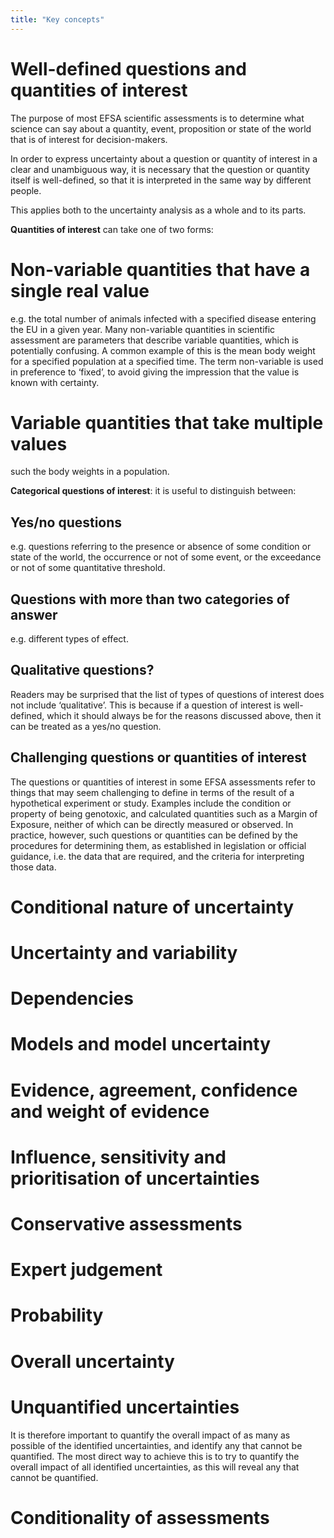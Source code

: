 ```yaml
---
title: "Key concepts"
---
```


# Well-defined questions and quantities of interest
<!-- SO p22 -->
The purpose of most EFSA scientific assessments is to determine what science can say about a quantity, event, proposition or state of the world that is of interest for decision-makers.

In order to express uncertainty about a question or quantity of interest in a clear and unambiguous way, it is necessary that the question or quantity itself is well-defined, so that it is interpreted in the same way by different people.

This applies both to the uncertainty analysis as a whole and to its parts.



::: {.callout-tip collapse="true" appearance="minimal"}
**Quantities of interest** can take one of two forms:

:::: {.panel-tabset}

# Non-variable quantities that have a single real value
e.g. the total number of animals infected with a specified disease entering the EU in a given year. Many non-variable quantities in scientific assessment are parameters that describe variable quantities, which is potentially confusing. A common example of this is the mean body weight for a specified population at a specified time. The term non-variable is used in preference to ‘fixed’, to avoid giving the impression that the value is known with certainty. 

# Variable quantities that take multiple values
such the body weights in a population. 

::::
:::

::: {.callout-tip collapse="true" appearance="minimal"}
**Categorical questions of interest**: it is useful to distinguish between: 

:::: {.panel-tabset}

## Yes/no questions
e.g. questions referring to the presence or absence of some condition or state of the world, the occurrence or not of some event, or the exceedance or not of some quantitative threshold.

## Questions with more than two categories of answer
e.g. different types of effect.
:::
::::


::: {.callout-tip}
## Qualitative questions?
<!-- SO p24 -->
Readers may be surprised that the list of types of questions of interest does not include ‘qualitative’. This is because if a question of interest is well-defined, which it should always be for the reasons discussed above, then it can be treated as a yes/no question.
:::

::: {.callout-tip}
## Challenging questions or quantities of interest
<!-- SO p23 -->
The questions or quantities of interest in some EFSA assessments refer to things that may seem challenging to define in terms of the result of a hypothetical experiment or study. Examples include the condition or property of being genotoxic, and calculated quantities such as a Margin of Exposure, neither of which can be directly measured or observed. In practice, however, such questions or quantities can be defined by the procedures for determining them, as established in legislation or official guidance, i.e. the data that are required, and the criteria for interpreting those data.
:::

# Conditional nature of uncertainty

# Uncertainty and variability 

# Dependencies 

# Models and model uncertainty 

# Evidence, agreement, confidence and weight of evidence

# Influence, sensitivity and prioritisation of uncertainties

# Conservative assessments

# Expert judgement 

# Probability 

# Overall uncertainty 

# Unquantified uncertainties 

<!-- SO p20, last bullet point -->
It is therefore important to quantify the overall impact of as many as possible of the identified uncertainties, and identify any that cannot be quantified. The most direct way to achieve this is to try to quantify the overall impact of all identified uncertainties, as this will reveal any that cannot be quantified.


# Conditionality of assessments

<!-- Move Types of assessment distinguished for uncertainty analysis to the U GD page -->
